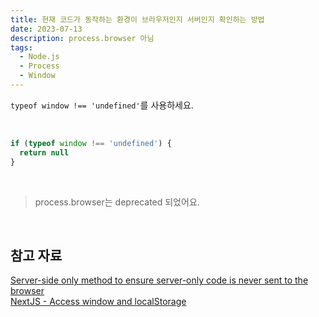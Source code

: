```yaml
---
title: 현재 코드가 동작하는 환경이 브라우저인지 서버인지 확인하는 방법
date: 2023-07-13
description: process.browser 아님
tags:
  - Node.js
  - Process
  - Window
---
```


`typeof window !== 'undefined'`를 사용하세요.

<br />

```js
if (typeof window !== 'undefined') {
  return null
}
```

<br />

> process.browser는 deprecated 되었어요.

<br />

## 참고 자료

[Server-side only method to ensure server-only code is never sent to the browser](https://github.com/vercel/next.js/issues/5354#issuecomment-520305040)  
[NextJS - Access window and localStorage](https://dev.to/ariyou2000/nextjs-access-window-and-localstorage-10i3#a1-run-only-for-browser-users)
